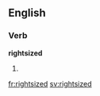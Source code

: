 ==English==

===Verb===
'''rightsized'''

# {{present participle of|rightsize}}

[[fr:rightsized]]
[[sv:rightsized]]